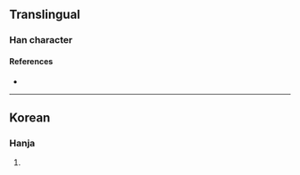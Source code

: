 {{character info}}
==Translingual==

===Han character===
{{Han char|rn=9|rad=人|as=03|sn=5|four=|canj=ORU|ids=⿰[[亻]][[巳]]}}

====References====
* {{Han ref|kx=0094.051|dkj=|dj=|hdz=|uh=3436|ud=13366|bh=|bd=}}

----

==Korean==

===Hanja===
{{ko-hanja|hangeul=[[사]], [[화]]|rv=sa, hwa|mr=sa, hwa|y=sa, hwa|eumhun=되다|ehrv=doeda|ehmr=toeda|ehy=toyta}}

# {{rfdef|ko|sort=人03}}